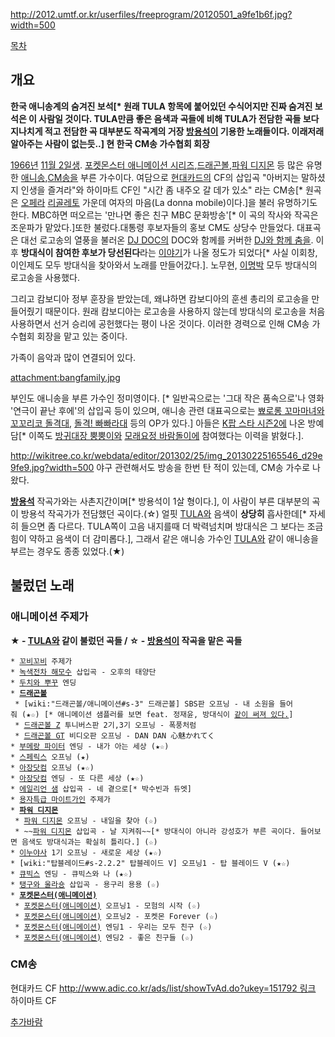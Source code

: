 http://2012.umtf.or.kr/userfiles/freeprogram/20120501_a9fe1b6f.jpg?width=500

[[목차]]
== 개요 ==
'''한국 애니송계의 숨겨진 보석[* 원래 TULA 항목에 붙어있던 수식어지만 진짜 숨겨진 보석은 이 사람일 것이다. TULA만큼 좋은 음색과 곡들에 비해 TULA가 전담한 곡들 보다 지나치게 적고 전담한 곡 대부분도 작곡계의 거장 [[방용석]]이 기용한 노래들이다. 이래저래 알아주는 사람이 없는듯..] 현 한국 CM송 가수협회 회장'''

[[1966년]] [[11월 2일]]생. [[포켓몬스터 애니메이션 시리즈]],[[드래곤볼]],[[파워 디지몬]] 등 많은 유명한 [[애니송]],[[CM송]]을 부른 가수이다. 여담으로 [[현대카드]]의 CF의 삽입곡 "아버지는 말하셨지 인생을 즐겨라"와 하이마트 CF인 "시간 좀 내주오 갈 데가 있소" 라는 CM송[* 원곡은 [[오페라]] [[리골레토]] 가운데 여자의 마음(La donna mobile)이다.]을 불러 유명하기도 한다. MBC하면 떠오르는 '만나면 좋은 친구 MBC 문화방송'[* 이 곡의 작사와 작곡은 조운파가 맡았다.]또한 불렀다.대통령 후보자들의 홍보 CM도 상당수 만들었다. 대표곡은 대선 로고송의 열풍을 불러온 [[DJ DOC]]의 DOC와 함께를 커버한 [http://www.youtube.com/watch?v=tzjzHtp8cJU/ DJ와 함께 춤을]. 이후 '''방대식이 참여한 후보가 당선된다'''라는 [http://jhsong46.blog.me/70084827090/ 이야기]가 나올 정도가 되었다[* 사실 이회창, 이인제도 모두 방대식을 찾아와서 노래를 만들어갔다.]. 노무현, [http://www.youtube.com/watch?v=5GawLrOk3iI/ 이명박] 모두 방대식의 로고송을 사용했다. 

그리고 캄보디아 정부 훈장을 받았는데, 왜냐하면 캄보디아의 훈센 총리의 로고송을 만들어줬기 때문이다. 원래 캄보디아는 로고송을 사용하지 않는데 방대식의 로고송을 처음 사용하면서 선거 승리에 공헌했다는 평이 나온 것이다. 
이러한 경력으로 인해 CM송 가수협회 회장을 맡고 있는 중이다. 

가족이 음악과 많이 연결되어 있다. 

attachment:bangfamily.jpg

부인도 애니송을 부른 가수인 정미영이다. [* 일반곡으로는 '그대 작은 품속으로'나 영화 '연극이 끝난 후에'의 삽입곡 등이 있으며, 애니송 관련 대표곡으로는 [[뾰로롱 꼬마마녀]]와 [[꼬꼬리코 돌격대]], [[돌격! 빳빠라대|돌격! 빠빠라대]] 등의 OP가 있다.] 아들은 [[K팝 스타 시즌2]]에 나온 방예담[* 이쪽도 [[방귀대장 뿡뿡이]]와 [[모래요정 바람돌이]]에 참여했다는 이력을 밝혔다.].

http://wikitree.co.kr/webdata/editor/201302/25/img_20130225165546_d29e9fe9.jpg?width=500
야구 관련해서도 방송을 한번 탄 적이 있는데, CM송 가수로 나왔다.

'''[[방용석]]''' 작곡가와는 사촌지간이며[* 방용석이 1살 형이다.], 이 사람이 부른 대부분의 곡이 방용석 작곡가가 전담했던 곡이다.(☆) 얼핏 [[TULA]]와 음색이 '''상당히''' 흡사한데[* 자세히 들으면 좀 다르다. TULA쪽이 고음 내지를때 더 박력넘치며 방대식은 그 보다는 조금 힘이 약하고 음색이 더 감미롭다.], 그래서 같은 애니송 가수인 [[TULA]]와 같이 애니송을 부르는 경우도 종종 있었다.(★)

== 불렀던 노래 ==
=== 애니메이션 주제가 ===
'''★ - [[TULA]]와 같이 불렀던 곡들 / ☆ - [[방용석]]이 작곡을 맡은 곡들'''

 * [[꼬비꼬비]] 주제가
 * [[녹색전차 해모수]] 삽입곡 - 오후의 태양단
 * [[두치와 뿌꾸]] 엔딩
 * '''[[드래곤볼]]'''
  * [wiki:"드래곤볼/애니메이션#s-3" 드래곤볼] SBS판 오프닝 - 내 소원을 들어줘 (★☆) [* 애니메이션 샘플러를 보면 feat. 정재윤, 방대식이 [http://music.naver.com/album/index.nhn?albumId=400563 같이 써져 있다.]]
  * [[드래곤볼 Z]] 투니버스판 2기,3기 오프닝 - 폭풍처럼 
  * [[드래곤볼 GT]] 비디오판 오프닝 - DAN DAN 心魅かれてく
 * [[부메랑 파이터]] 엔딩 - 내가 아는 세상 (★☆)
 * [[스페릭스]] 오프닝 (★)
 * [[아장닷컴]] 오프닝 (★☆)
 * [[아장닷컴]] 엔딩 - 또 다른 세상 (★☆)
 * [[에일리언 샘]] 삽입곡 - 네 곁으로[* 박수빈과 듀엣]
 * [[용자특급 마이트가인]] 주제가
 * '''[[파워 디지몬]]'''
  * [[파워 디지몬]] 오프닝 - 내일을 찾아 (☆)
  * ~~[[파워 디지몬]] 삽입곡 - 날 지켜줘~~[* 방대식이 아니라 강성호가 부른 곡이다. 들어보면 음색도 방대식과는 확실히 틀리다.] (☆)
 * [[이누야사]] 1기 오프닝 - 새로운 세상 (★☆)
 * [wiki:"탑블레이드#s-2.2.2" 탑블레이드 V] 오프닝1 - 탑 블레이드 V (★☆)
 * [[큐빅스]] 엔딩 - 큐빅스와 나 (★☆)
 * [[탱구와 울라숑]] 삽입곡 - 용구리 용용 (☆)
 * '''[[포켓몬스터(애니메이션)]]'''
  * [[포켓몬스터(애니메이션)]] 오프닝1 - 모험의 시작 (☆)
  * [[포켓몬스터(애니메이션)]] 오프닝2 - 포켓몬 Forever (☆)
  * [[포켓몬스터(애니메이션)]] 엔딩1 - 우리는 모두 친구 (☆)
  * [[포켓몬스터(애니메이션)]] 엔딩2 - 좋은 친구들 (☆)

=== CM송 ===
현대카드 CF [[http://www.adic.co.kr/ads/list/showTvAd.do?ukey=151792 링크]]
하이마트 CF

[[추가바람]]
